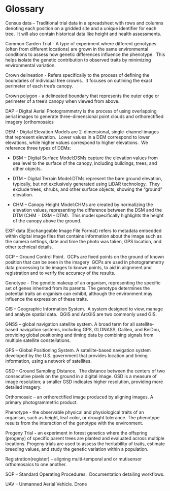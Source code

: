 # Glossary {#glossary}

Census data – Traditional trial data in a spreadsheet with rows and columns denoting each position on a gridded site and a unique identifier for each tree.  It will also contain historical data like height and health assessments.

Common Garden Trial - A type of experiment where different genotypes (often from different locations) are grown in the same environmental conditions to assess how genetic differences influence the phenotype.  This helps isolate the genetic contribution to observed traits by minimizing environmental variation.

Crown delineation - Refers specifically to the process of defining the boundaries of individual tree crowns.  It focuses on outlining the exact perimeter of each tree's canopy.

Crown polygon - a delineated boundary that represents the outer edge or perimeter of a tree's canopy when viewed from above.

DAP – Digital Aerial Photogrammetry is the process of using overlapping aerial images to generate three-dimensional point clouds and orthorectified imagery (orthomosaics

DEM - Digital Elevation Models are 2-dimensional, single-channel images that represent elevation.  Lower values in a DEM correspond to lower elevations, while higher values correspond to higher elevations.  We reference three types of DEMs:

-   DSM – Digital Surface Model:DSMs capture the elevation values from sea level to the surface of the canopy, including buildings, trees, and other objects.

-   DTM – Digital Terrain Model:DTMs represent the bare ground elevation, typically, but not exclusively generated using LiDAR technology.  They exclude trees, shrubs, and other surface objects, showing the "ground" elevation.

-   CHM – Canopy Height Model:CHMs are created by normalizing the elevation values, representing the difference between the DSM and the DTM (CHM = DSM - DTM).  This model specifically highlights the height of the canopy above the ground.

EXIF data (Exchangeable Image File Format) refers to metadata embedded within digital image files that contains information about the image such as the camera settings, date and time the photo was taken, GPS location, and other technical details.

GCP – Ground Control Point.  GCPs are fixed points on the ground of known position that can be seen in the imagery  GCPs are used in photogrammetry data processing to tie images to known points, to aid in alignment and registration and to verify the accuracy of the results.

Genotype - The genetic makeup of an organism, representing the specific set of genes inherited from its parents. The genotype determines the potential traits an organism can exhibit, although the environment may influence the expression of these traits.

GIS – Geographic Information System.  A system designed to view, manage and analyze spatial data.  QGIS and ArcGIS are two commonly used GIS.

GNSS – global navigation satellite system. A broad term for all satellite-based navigation systems, including GPS, GLONASS, Galileo, and BeiDou, providing global positioning and timing data by combining signals from multiple satellite constellations.

GPS – Global Positioning System. A satellite-based navigation system developed by the U.S. government that provides location and timing information, using a network of satellites.

GSD - Ground Sampling Distance.  The distance between the centers of two consecutive pixels on the ground in a digital image. GSD is a measure of image resolution; a smaller GSD indicates higher resolution, providing more detailed imagery.

Orthomosaic – an orthorectified image produced by aligning images. A primary photogrammetric product.

Phenotype - the observable physical and physiological traits of an organism, such as height, leaf color, or drought tolerance. The phenotype results from the interaction of the genotype with the environment.

Progeny Trial **-** an experiment in forest genetics where the offspring (progeny) of specific parent trees are planted and evaluated across multiple locations. Progeny trials are used to assess the heritability of traits, estimate breeding values, and study the genetic variation within a population.

Registration(register) – aligning multi-temporal and or mutisensor orthomosaics to one another.

SOP – Standard Operating Procedures.  Documentation detailing workflows.

UAV – Unmanned Aerial Vehicle. Drone
